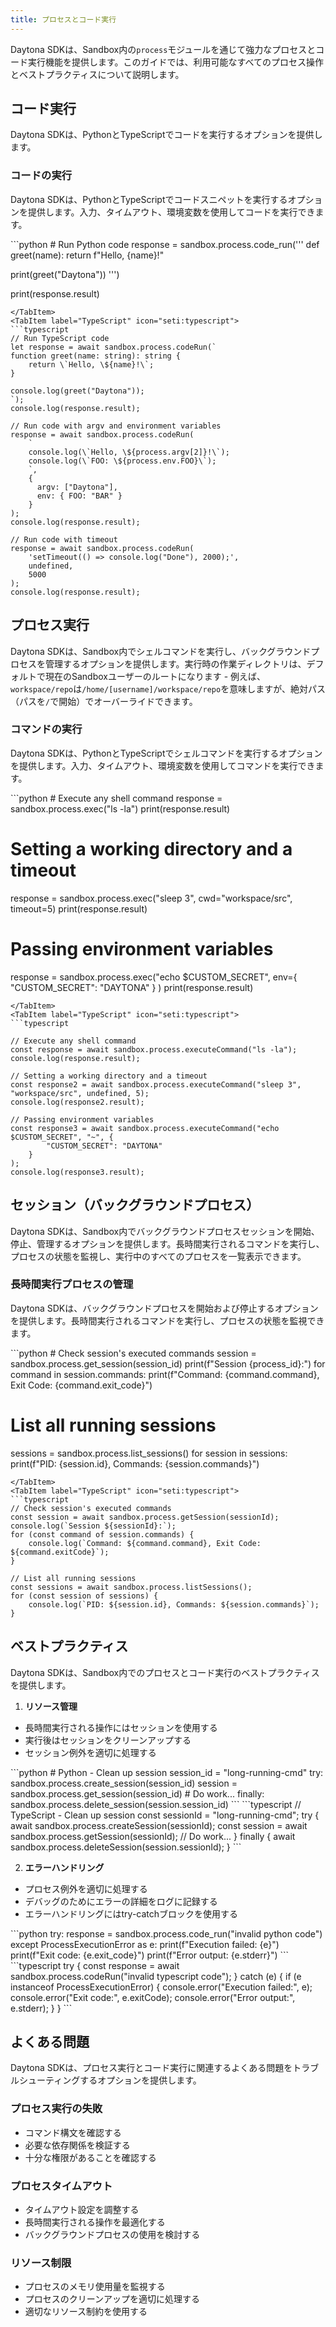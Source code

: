 ```yaml
---
title: プロセスとコード実行
---
```



Daytona SDKは、Sandbox内の`process`モジュールを通じて強力なプロセスとコード実行機能を提供します。このガイドでは、利用可能なすべてのプロセス操作とベストプラクティスについて説明します。

## コード実行

Daytona SDKは、PythonとTypeScriptでコードを実行するオプションを提供します。

### コードの実行

Daytona SDKは、PythonとTypeScriptでコードスニペットを実行するオプションを提供します。入力、タイムアウト、環境変数を使用してコードを実行できます。

<Tabs>
<TabItem label="Python" icon="seti:python">
```python
# Run Python code
response = sandbox.process.code_run('''
def greet(name):
    return f"Hello, {name}!"

print(greet("Daytona"))
''')

print(response.result)

```
</TabItem>
<TabItem label="TypeScript" icon="seti:typescript">
```typescript
// Run TypeScript code
let response = await sandbox.process.codeRun(`
function greet(name: string): string {
    return \`Hello, \${name}!\`;
}

console.log(greet("Daytona"));
`);
console.log(response.result);

// Run code with argv and environment variables
response = await sandbox.process.codeRun(
    `
    console.log(\`Hello, \${process.argv[2]}!\`);
    console.log(\`FOO: \${process.env.FOO}\`);
    `,
    { 
      argv: ["Daytona"],
      env: { FOO: "BAR" }
    }
);
console.log(response.result);

// Run code with timeout
response = await sandbox.process.codeRun(
    'setTimeout(() => console.log("Done"), 2000);',
    undefined,
    5000
);
console.log(response.result);
```

</TabItem>
</Tabs>

## プロセス実行

Daytona SDKは、Sandbox内でシェルコマンドを実行し、バックグラウンドプロセスを管理するオプションを提供します。実行時の作業ディレクトリは、デフォルトで現在のSandboxユーザーのルートになります - 例えば、`workspace/repo`は`/home/[username]/workspace/repo`を意味しますが、絶対パス（パスを`/`で開始）でオーバーライドできます。

### コマンドの実行

Daytona SDKは、PythonとTypeScriptでシェルコマンドを実行するオプションを提供します。入力、タイムアウト、環境変数を使用してコマンドを実行できます。

<Tabs>
<TabItem label="Python" icon="seti:python">
```python
# Execute any shell command
response = sandbox.process.exec("ls -la")
print(response.result)

# Setting a working directory and a timeout

response = sandbox.process.exec("sleep 3", cwd="workspace/src", timeout=5)
print(response.result)

# Passing environment variables

response = sandbox.process.exec("echo $CUSTOM_SECRET", env={
        "CUSTOM_SECRET": "DAYTONA"
    }
)
print(response.result)

```
</TabItem>
<TabItem label="TypeScript" icon="seti:typescript">
```typescript

// Execute any shell command
const response = await sandbox.process.executeCommand("ls -la");
console.log(response.result);

// Setting a working directory and a timeout
const response2 = await sandbox.process.executeCommand("sleep 3", "workspace/src", undefined, 5);
console.log(response2.result);

// Passing environment variables
const response3 = await sandbox.process.executeCommand("echo $CUSTOM_SECRET", "~", {
        "CUSTOM_SECRET": "DAYTONA"
    }
);
console.log(response3.result);

```

</TabItem>
</Tabs>

## セッション（バックグラウンドプロセス）

Daytona SDKは、Sandbox内でバックグラウンドプロセスセッションを開始、停止、管理するオプションを提供します。長時間実行されるコマンドを実行し、プロセスの状態を監視し、実行中のすべてのプロセスを一覧表示できます。

### 長時間実行プロセスの管理

Daytona SDKは、バックグラウンドプロセスを開始および停止するオプションを提供します。長時間実行されるコマンドを実行し、プロセスの状態を監視できます。

<Tabs>
<TabItem label="Python" icon="seti:python">
```python
# Check session's executed commands
session = sandbox.process.get_session(session_id)
print(f"Session {process_id}:")
for command in session.commands:
    print(f"Command: {command.command}, Exit Code: {command.exit_code}")

# List all running sessions

sessions = sandbox.process.list_sessions()
for session in sessions:
    print(f"PID: {session.id}, Commands: {session.commands}")

```
</TabItem>
<TabItem label="TypeScript" icon="seti:typescript">
```typescript
// Check session's executed commands
const session = await sandbox.process.getSession(sessionId);
console.log(`Session ${sessionId}:`);
for (const command of session.commands) {
    console.log(`Command: ${command.command}, Exit Code: ${command.exitCode}`);
}

// List all running sessions
const sessions = await sandbox.process.listSessions();
for (const session of sessions) {
    console.log(`PID: ${session.id}, Commands: ${session.commands}`);
}

```

</TabItem>
</Tabs>

## ベストプラクティス

Daytona SDKは、Sandbox内でのプロセスとコード実行のベストプラクティスを提供します。

1. **リソース管理**

- 長時間実行される操作にはセッションを使用する
- 実行後はセッションをクリーンアップする
- セッション例外を適切に処理する

<Tabs>
<TabItem label="Python" icon="seti:python">
   ```python
   # Python - Clean up session
   session_id = "long-running-cmd"
   try:
       sandbox.process.create_session(session_id)
       session = sandbox.process.get_session(session_id)
       # Do work...
   finally:
       sandbox.process.delete_session(session.session_id)
   ```
</TabItem>
<TabItem label="TypeScript" icon="seti:typescript">
   ```typescript
   // TypeScript - Clean up session
   const sessionId = "long-running-cmd";
   try {
       await sandbox.process.createSession(sessionId);
       const session = await sandbox.process.getSession(sessionId);
       // Do work...
   } finally {
       await sandbox.process.deleteSession(session.sessionId);
   }
   ```
</TabItem>
</Tabs>

2. **エラーハンドリング**

- プロセス例外を適切に処理する
- デバッグのためにエラーの詳細をログに記録する
- エラーハンドリングにはtry-catchブロックを使用する

<Tabs>
<TabItem label="Python" icon="seti:python">
```python
try:
    response = sandbox.process.code_run("invalid python code")
except ProcessExecutionError as e:
    print(f"Execution failed: {e}")
    print(f"Exit code: {e.exit_code}")
    print(f"Error output: {e.stderr}")
```
</TabItem>
<TabItem label="TypeScript" icon="seti:typescript">
```typescript
try {
    const response = await sandbox.process.codeRun("invalid typescript code");
} catch (e) {
    if (e instanceof ProcessExecutionError) {
        console.error("Execution failed:", e);
        console.error("Exit code:", e.exitCode);
        console.error("Error output:", e.stderr);
    }
}
```
</TabItem>
</Tabs>

## よくある問題

Daytona SDKは、プロセス実行とコード実行に関連するよくある問題をトラブルシューティングするオプションを提供します。

### プロセス実行の失敗

- コマンド構文を確認する
- 必要な依存関係を検証する
- 十分な権限があることを確認する

### プロセスタイムアウト

- タイムアウト設定を調整する
- 長時間実行される操作を最適化する
- バックグラウンドプロセスの使用を検討する

### リソース制限

- プロセスのメモリ使用量を監視する
- プロセスのクリーンアップを適切に処理する
- 適切なリソース制約を使用する
